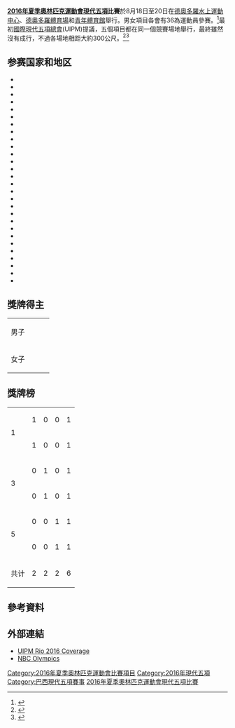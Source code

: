 {{NoteTA|G1=Sports}}
{{Infobox Olympic event
|event = 現代五項
|image = [[File:Olympic_rings_without_rims.svg|150px]] 
|games = 2016年夏季
|venue = [[德奧多羅水上運動中心|德奧多羅水上運動中心]]<br>[[德奧多羅體育場|德奧多羅體育場]]<br>[[青年體育館|青年體育館]]
|dates = 8月18日至20日
|competitors = 72
|nations =
|prev = [[2012年夏季奧林匹克運動會現代五項比賽|2012]]
|next = [[2020年夏季奧林匹克運動會現代五項比賽|2020]]
}}
{{2016年夏季奧林匹克運動會現代五項比賽}}
'''[[2016年夏季奧林匹克運動會|2016年夏季奧林匹克運動會]][[夏季奥林匹克运动会现代五项比赛|現代五項]]比賽'''於8月18日至20日在[[德奧多羅水上運動中心|德奧多羅水上運動中心]]、[[德奧多羅體育場|德奧多羅體育場]]和[[青年體育館|青年體育館]]舉行。男女項目各會有36為運動員參賽。<ref>{{cite web|url=http://www.rio2016.com/en/the-games/olympic/sports/modern-pentathlon|title=Rio 2016: Modern Pentathlon|publisher=[[Rio_2016|Rio 2016]]|accessdate=31 January 2015|archive-date=2015-01-29|archive-url=https://web.archive.org/web/20150129051838/http://www.rio2016.com/en/the-games/olympic/sports/modern-pentathlon|dead-url=no}}</ref>最初[[國際現代五項總會|國際現代五項總會]](UIPM)提議，五個項目都在同一個競賽場地舉行，最終雖然沒有成行，不過各場地相距大約300公尺。<ref name=mprio2016>{{cite news|url=http://www.insidethegames.biz/sports/summer/modern-pentathlon/1012447-modern-pentathlon-proposes-holding-all-five-events-in-same-stadium-at-rio-2016|title=Modern pentathlon proposes holding all five events in same stadium at Rio 2016|last=Mackay|first=Duncan|date=15 December 2013|publisher=Inside The Games|accessdate=24 March 2015|archive-date=2013-01-24|archive-url=https://web.archive.org/web/20130124185958/http://www.insidethegames.biz/sports/summer/modern-pentathlon/1012447-modern-pentathlon-proposes-holding-all-five-events-in-same-stadium-at-rio-2016|dead-url=no}}</ref><ref>{{cite web | url=http://www.rio2016.com/en/deodoro-aquatics-centre | title=Deodoro Aquatics Centre | publisher=Rio 2016 | accessdate=4 March 2016 | archive-date=2016-03-10 | archive-url=https://web.archive.org/web/20160310160208/http://www.rio2016.com/en/deodoro-aquatics-centre | dead-url=no }}</ref>

==参赛国家和地区==
{{div col|colwidth=20em}}
*{{flagIOC|ARG|2016年夏季|2}}
*{{flagIOC|AUS|2016年夏季|2}}
*{{flagIOC|BLR|2016年夏季|1}}
*{{flagIOC|BRA|2016年夏季|2}}
*{{flagIOC|BUL|2016年夏季|1}}
*{{flagIOC|CAN|2016年夏季|2}}
*{{flagIOC|CHN|2016年夏季|4}}
*{{flagIOC|CUB|2016年夏季|2}}
*{{flagIOC|CZE|2016年夏季|3}}
*{{flagIOC|EGY|2016年夏季|3}}
*{{flagIOC|FRA|2016年夏季|3}}
*{{flagIOC|GER|2016年夏季|4}}
*{{flagIOC|GBR|2016年夏季|4}}
*{{flagIOC|GUA|2016年夏季|2}}
*{{flagIOC|HUN|2016年夏季|4}}
*{{flagIOC|IRL|2016年夏季|2}}
*{{flagIOC|ITA|2016年夏季|4}}
*{{flagIOC|JPN|2016年夏季|3}}
*{{flagIOC|KAZ|2016年夏季|2}}
*{{flagIOC|LAT|2016年夏季|1}}
*{{flagIOC|LTU|2016年夏季|3}}
*{{flagIOC|MEX|2016年夏季|2}}
*{{flagIOC|POL|2016年夏季|3}}
*{{flagIOC|KOR|2016年夏季|3}}
*{{flagIOC|RUS|2016年夏季|3}}
*{{flagIOC|TUR|2016年夏季|1}}
*{{flagIOC|UKR|2016年夏季|3}}
*{{flagIOC|USA|2016年夏季|3}}

{{div col end}}

==獎牌得主==
{| {{MedalistTable|type=項目}}
|-
| 男子<br/>{{DetailsLink|2016年夏季奧林匹克運動會男子現代五項比賽}}
| {{flagIOCmedalist|[[亚历山大·列松|亚历山大·列松]]|RUS|2016年夏季}}
| {{flagIOCmedalist|[[Pavlo_Tymoshchenko|Pavlo Tymoshchenko]]|UKR|2016年夏季}}
| {{flagIOCmedalist|[[Ismael_Hernández_(modern_pentathlete)|Ismael Hernández]]|MEX|2016年夏季}}
|-
| 女子<br/>{{DetailsLink|2016年夏季奧林匹克運動會女子現代五項比賽}}
|{{flagIOCmedalist|[[克洛伊·埃斯波西托|克洛伊·埃斯波西托]]|AUS|2016年夏季}}
|{{flagIOCmedalist|[[艾洛蒂·克劳威尔|艾洛蒂·克劳威尔]]|FRA|2016年夏季}}
|{{flagIOCmedalist|[[奥克塔维亚·诺瓦茨卡|奥克塔维亚·诺瓦茨卡]]|POL|2016年夏季}}
|}

==獎牌榜==
{| {{RankedMedalTable|class=wikitable sortable}}
|-
|rowspan=2|1 || align=left|{{flagIOC|AUS|2016年夏季}}  || 1 || 0 || 0 || 1
|-
|align=left|{{flagIOC|RUS|2016年夏季}} || 1 || 0 || 0 || 1
|-
|rowspan=2|3||align=left|{{flagIOC|FRA|2016年夏季}} ||0||1||0||1
|-
|align=left|{{flagIOC|UKR|2016年夏季}} || 0 || 1 || 0 || 1
|-
|rowspan=2|5||align=left|{{flagIOC|MEX|2016年夏季}} ||0||0||1||1
|-
|align=left|{{flagIOC|POL|2016年夏季}} || 0 || 0 || 1 || 1
|-
!colspan=2| 共计 || 2 || 2 || 2 || 6
|}

==參考資料==
{{reflist}}

==外部連結==
*[https://web.archive.org/web/20150416224227/http://www.pentathlon.org/olympics/rio-2016/ UIPM Rio 2016 Coverage]
*[http://nbcolympics.com/modern-pentathlon/ NBC Olympics]{{Wayback|url=http://nbcolympics.com/modern-pentathlon/ |date=20160325011621 }}

{{2016年夏季奧林匹克運動會項目}}
{{奧林匹克運動會現代五項比賽}}

[[Category:2016年夏季奧林匹克運動會比賽項目|Category:2016年夏季奧林匹克運動會比賽項目]]
[[Category:2016年現代五項|Category:2016年現代五項]]
[[Category:巴西現代五項賽事|Category:巴西現代五項賽事]]
[[Category:2016年夏季奧林匹克運動會現代五項比賽|]]